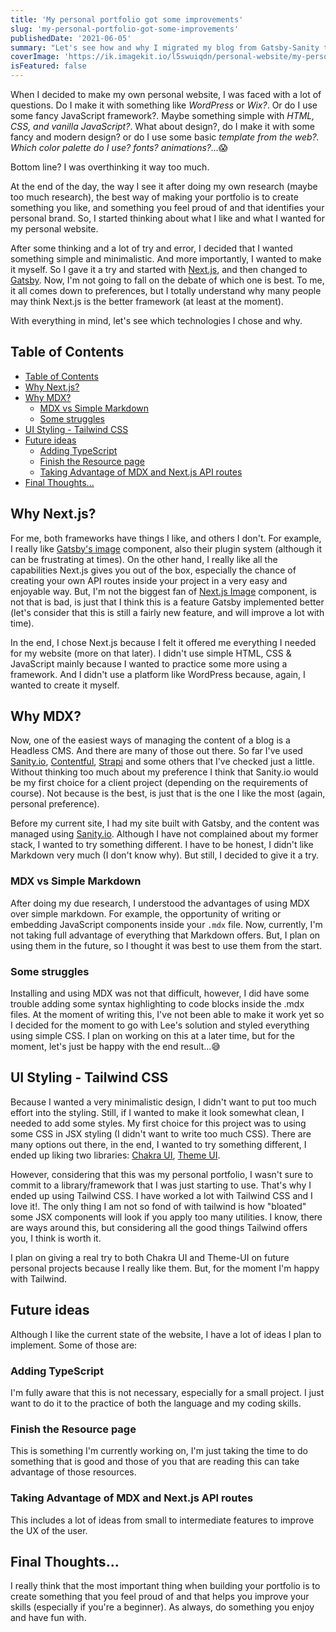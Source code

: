 ```yaml
---
title: 'My personal portfolio got some improvements'
slug: 'my-personal-portfolio-got-some-improvements'
publishedDate: '2021-06-05'
summary: "Let's see how and why I migrated my blog from Gatsby-Sanity to Next-MDX."
coverImage: 'https://ik.imagekit.io/l5swuiqdn/personal-website/my-personal-portfolio_rcgxql.png'
isFeatured: false
---
```


When I decided to make my own personal website, I was faced with a lot of questions. Do I make it with something like _WordPress_ or _Wix?_. Or do I use some fancy JavaScript framework?. Maybe something simple with _HTML, CSS, and vanilla JavaScript?_. What about design?, do I make it with some fancy and modern design? or do I use some basic *template from the web?. Which color palette do I use? fonts? animations?...*😱

Bottom line? I was overthinking it way too much.

At the end of the day, the way I see it after doing my own research (maybe too much research), the best way of making your portfolio is to create something you like, and something you feel proud of and that identifies your personal brand. So, I started thinking about what I like and what I wanted for my personal website.

After some thinking and a lot of try and error, I decided that I wanted something simple and minimalistic. And more importantly, I wanted to make it myself. So I gave it a try and started with [Next.js](https://nextjs.org/), and then changed to [Gatsby](https://www.gatsbyjs.com/). Now, I'm not going to fall on the debate of which one is best. To me, it all comes down to preferences, but I totally understand why many people may think Next.js is the better framework (at least at the moment).

With everything in mind, let's see which technologies I chose and why.

## Table of Contents

- [Table of Contents](#table-of-contents)
- [Why Next.js?](#why-nextjs)
- [Why MDX?](#why-mdx)
  - [MDX vs Simple Markdown](#mdx-vs-simple-markdown)
  - [Some struggles](#some-struggles)
- [UI Styling - Tailwind CSS](#ui-styling---tailwind-css)
- [Future ideas](#future-ideas)
  - [Adding TypeScript](#adding-typescript)
  - [Finish the Resource page](#finish-the-resource-page)
  - [Taking Advantage of MDX and Next.js API routes](#taking-advantage-of-mdx-and-nextjs-api-routes)
- [Final Thoughts...](#final-thoughts)

## Why Next.js?

For me, both frameworks have things I like, and others I don't. For example, I really like [Gatsby's image](https://www.gatsbyjs.com/plugins/gatsby-image/) component, also their plugin system (although it can be frustrating at times). On the other hand, I really like all the capabilities Next.js gives you out of the box, especially the chance of creating your own API routes inside your project in a very easy and enjoyable way. But, I'm not the biggest fan of [Next.js Image](https://nextjs.org/docs/api-reference/next/image) component, is not that is bad, is just that I think this is a feature Gatsby implemented better (let's consider that this is still a fairly new feature, and will improve a lot with time).

In the end, I chose Next.js because I felt it offered me everything I needed for my website (more on that later). I didn't use simple HTML, CSS & JavaScript mainly because I wanted to practice some more using a framework. And I didn't use a platform like WordPress because, again, I wanted to create it myself.

## Why MDX?

Now, one of the easiest ways of managing the content of a blog is a Headless CMS. And there are many of those out there. So far I've used [Sanity.io](https://www.sanity.io/), [Contentful](https://www.contentful.com/), [Strapi](https://strapi.io/) and some others that I've checked just a little. Without thinking too much about my preference I think that Sanity.io would be my first choice for a client project (depending on the requirements of course). Not because is the best, is just that is the one I like the most (again, personal preference).

Before my current site, I had my site built with Gatsby, and the content was managed using [Sanity.io](https://www.sanity.io/). Although I have not complained about my former stack, I wanted to try something different. I have to be honest, I didn't like Markdown very much (I don't know why). But still, I decided to give it a try.

### MDX vs Simple Markdown

After doing my due research, I understood the advantages of using MDX over simple markdown. For example, the opportunity of writing or embedding JavaScript components inside your `.mdx` file. Now, currently, I'm not taking full advantage of everything that Markdown offers. But, I plan on using them in the future, so I thought it was best to use them from the start.

### Some struggles

Installing and using MDX was not that difficult, however, I did have some trouble adding some syntax highlighting to code blocks inside the .mdx files. At the moment of writing this, I've not been able to make it work yet so I decided for the moment to go with Lee's solution and styled everything using simple CSS. I plan on working on this at a later time, but for the moment, let's just be happy with the end result...😅

## UI Styling - Tailwind CSS

Because I wanted a very minimalistic design, I didn't want to put too much effort into the styling. Still, if I wanted to make it look somewhat clean, I needed to add some styles. My first choice for this project was to using some CSS in JSX styling (I didn't want to write too much CSS). There are many options out there, in the end, I wanted to try something different, I ended up liking two libraries: [Chakra UI](https://chakra-ui.com/), [Theme UI](https://theme-ui.com/getting-started/).

However, considering that this was my personal portfolio, I wasn't sure to commit to a library/framework that I was just starting to use. That's why I ended up using Tailwind CSS. I have worked a lot with Tailwind CSS and I love it!. The only thing I am not so fond of with tailwind is how "bloated" some JSX components will look if you apply too many utilities. I know, there are ways around this, but considering all the good things Tailwind offers you, I think is worth it.

I plan on giving a real try to both Chakra UI and Theme-UI on future personal projects because I really like them. But, for the moment I'm happy with Tailwind.

## Future ideas

Although I like the current state of the website, I have a lot of ideas I plan to implement. Some of those are:

### Adding TypeScript

I'm fully aware that this is not necessary, especially for a small project. I just want to do it to the practice of both the language and my coding skills.

### Finish the Resource page

This is something I'm currently working on, I'm just taking the time to do something that is good and those of you that are reading this can take advantage of those resources.

### Taking Advantage of MDX and Next.js API routes

This includes a lot of ideas from small to intermediate features to improve the UX of the user.

## Final Thoughts...

I really think that the most important thing when building your portfolio is to create something that you feel proud of and that helps you improve your skills (especially if you're a beginner). As always, do something you enjoy and have fun with.
